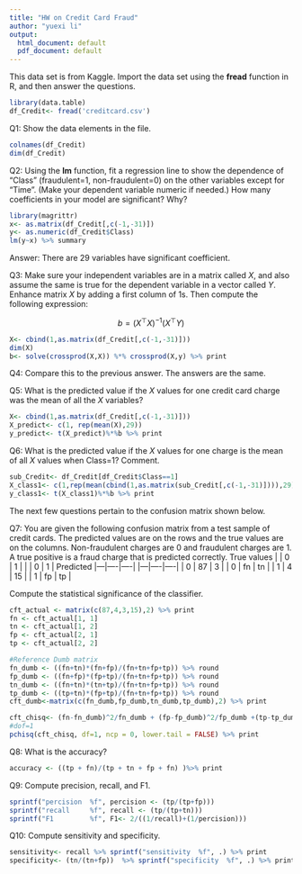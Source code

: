```yaml
---
title: "HW on Credit Card Fraud"
author: "yuexi li"
output:
  html_document: default
  pdf_document: default
---
```


This data set is from Kaggle. Import the data set using the **fread** function in R, and then answer the questions. 

```r
library(data.table) 
df_Credit<- fread('creditcard.csv')
```

Q1: Show the data elements in the file. 

```r
colnames(df_Credit)
dim(df_Credit)
```

Q2: Using the **lm** function, fit a regression line to show the dependence of "Class" (fraudulent=1, non-fraudulent=0) on the other variables except for "Time". (Make your dependent variable numeric if needed.) How many coefficients in your model are significant? Why? 

```r
library(magrittr)
x<- as.matrix(df_Credit[,c(-1,-31)])
y<- as.numeric(df_Credit$Class)
lm(y~x) %>% summary
```
Answer:
There are 29 variables have significant coefficient. 

Q3: Make sure your independent variables are in a matrix called $X$, and also assume the same is true for the dependent variable in a vector called $Y$. Enhance matrix $X$ by adding a first column of 1s. Then compute the following expression: 

$$
b = (X^\top X)^{-1} (X^\top Y)
$$

```r
X<- cbind(1,as.matrix(df_Credit[,c(-1,-31)]))
dim(X)
b<- solve(crossprod(X,X)) %*% crossprod(X,y) %>% print
```


Q4: Compare this to the previous answer. 
The answers are the same.

Q5: What is the predicted value if the $X$ values for one credit card charge was the mean of all the $X$ variables? 

```r
X<- cbind(1,as.matrix(df_Credit[,c(-1,-31)]))
X_predict<- c(1, rep(mean(X),29)) 
y_predict<- t(X_predict)%*%b %>% print
```



Q6: What is the predicted value if the $X$ values for one charge is the mean of all $X$ values when Class=1? Comment.

```r
sub_Credit<- df_Credit[df_Credit$Class==1] 
X_class1<- c(1,rep(mean(cbind(1,as.matrix(sub_Credit[,c(-1,-31)]))),29))
y_class1<- t(X_class1)%*%b %>% print
```


The next few questions pertain to the confusion matrix shown below. 

Q7: You are given the following confusion matrix from a test sample of credit cards. The predicted values are on the rows and the true values are on the columns. Non-fraudulent charges are 0 and fraudulent charges are 1. A true positive is a fraud charge that is predicted correctly. 
              True values
            |   | 0  | 1  |        |   | 0  | 1  |
Predicted   |---|----|----|        |---|----|----|
            | 0 | 87 | 3  |        | 0 | fn | tn |
            | 1 | 4  | 15 |        | 1 | fp | tp |

Compute the statistical significance of the classifier. 

```r
cft_actual <- matrix(c(87,4,3,15),2) %>% print
fn <- cft_actual[1, 1] 
tn <- cft_actual[1, 2]
fp <- cft_actual[2, 1]
tp <- cft_actual[2, 2]

#Reference Dumb matrix
fn_dumb <- ((fn+tn)*(fn+fp)/(fn+tn+fp+tp)) %>% round 
fp_dumb <- ((fn+fp)*(fp+tp)/(fn+tn+fp+tp)) %>% round 
tn_dumb <- ((fn+tn)*(tn+tp)/(fn+tn+fp+tp)) %>% round 
tp_dumb <- ((tp+tn)*(fp+tp)/(fn+tn+fp+tp)) %>% round 
cft_dumb<-matrix(c(fn_dumb,fp_dumb,tn_dumb,tp_dumb),2) %>% print

cft_chisq<- (fn-fn_dumb)^2/fn_dumb + (fp-fp_dumb)^2/fp_dumb +(tp-tp_dumb)^2/tp_dumb+(tn-tn_dumb)^2/tn_dumb 
#dof=1
pchisq(cft_chisq, df=1, ncp = 0, lower.tail = FALSE) %>% print
```

Q8: What is the accuracy?

```r
accuracy <- ((tp + fn)/(tp + tn + fp + fn) )%>% print
```

Q9: Compute precision, recall, and F1. 


```r
sprintf("percision  %f", percision <- (tp/(tp+fp)))
sprintf("recall     %f", recall <- (tp/(tp+tn)))
sprintf("F1         %f", F1<- 2/((1/recall)+(1/percision)))
```

Q10: Compute sensitivity and specificity.


```r
sensitivity<- recall %>% sprintf("sensitivity  %f", .) %>% print
specificity<- (tn/(tn+fp))  %>% sprintf("specificity  %f", .) %>% print

```




